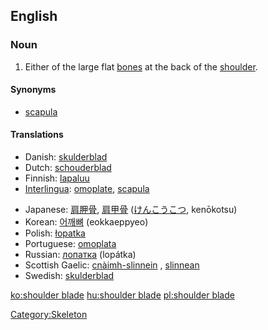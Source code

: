 ==English==
===Noun===
{{en-noun|sg=[[shoulder]] [[blade]]}}

# Either of the large flat [[bone]]s at the back of the [[shoulder]].

====Synonyms====
* [[scapula]]

====Translations====
{{top}}
*Danish: [[skulderblad]]
*Dutch: [[schouderblad]] {{n}}
*Finnish: [[lapaluu]]
*[[Interlingua]]: [[omoplate]], [[scapula]]
{{mid}}
*Japanese: [[肩胛骨]], [[肩甲骨]] ([[けんこうこつ]], kenōkotsu) 
*Korean: [[어깨뼈]] (eokkaeppyeo)
*Polish: [[łopatka]] {{f}}
*Portuguese: [[omoplata]] {{f}}
*Russian: [[лопатка]] (lopátka) {{f}}
*Scottish Gaelic: [[cnàimh-slinnein]] {{m}}, [[slinnean]] {{m}}
*Swedish: [[skulderblad]] {{n}}
{{bottom}}

[[Category:Skeleton]]

[[ko:shoulder blade]]
[[hu:shoulder blade]]
[[pl:shoulder blade]]